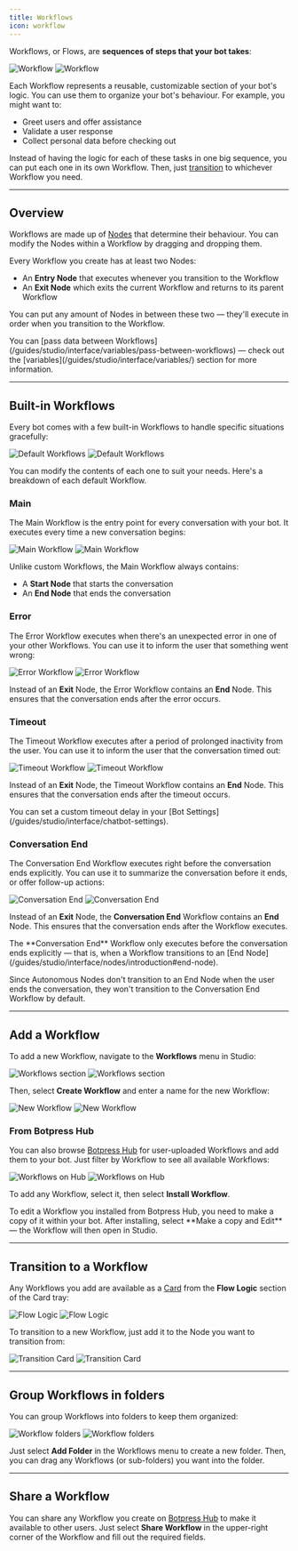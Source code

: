 ```yaml
---
title: Workflows
icon: workflow
---
```


<Icon icon="workflow"/> Workflows, or Flows, are **sequences of steps that your bot takes**:

<Frame>
  <Img
    alt="Workflow"
    className="block dark:hidden"
    src="./assets/workflow.png"
  />
  <Img
    alt="Workflow"
    className="hidden dark:block"
    src="./assets/workflow-dark.png"
  />
</Frame>

Each Workflow represents a reusable, customizable section of your bot's logic. You can use them to organize your bot's behaviour. For example, you might want to:

- Greet users and offer assistance
- Validate a user response
- Collect personal data before checking out

Instead of having the logic for each of these tasks in one big sequence, you can put each one in its own Workflow. Then, just [transition](#transition-to-a-workflow) to whichever Workflow you need.

---

## Overview

Workflows are made up of [Nodes](/guides/studio/interface/nodes/) that determine their behaviour. You can modify the Nodes within a Workflow by dragging and dropping them.

Every Workflow you create has at least two Nodes:

- An **Entry Node** that executes whenever you transition to the Workflow
- An **Exit Node** which exits the current Workflow and returns to its parent Workflow

You can put any amount of Nodes in between these two — they'll execute in order when you transition to the Workflow.

<Note>
  You can [pass data between Workflows](/guides/studio/interface/variables/pass-between-workflows) — check out the [variables](/guides/studio/interface/variables/) section for more information.
</Note>

---

## Built-in Workflows

Every bot comes with a few built-in Workflows to handle specific situations gracefully:

<Frame>
  <Img
    alt="Default Workflows"
    className="block dark:hidden"
    src="./assets/default-workflows.png"
  />
  <Img
    alt="Default Workflows"
    className="hidden dark:block"
    src="./assets/default-workflows-dark.png"
  />
</Frame>

You can modify the contents of each one to suit your needs. Here's a breakdown of each default Workflow.

### Main

The Main Workflow is the entry point for every conversation with your bot. It executes every time a new conversation begins:

<Frame>
  <Img
    alt="Main Workflow"
    className="block dark:hidden"
    src="./assets/main-workflow.png"
  />
  <Img
    alt="Main Workflow"
    className="hidden dark:block"
    src="./assets/main-workflow-dark.png"
  />
</Frame>

Unlike custom Workflows, the Main Workflow always contains:

- A **Start Node** that starts the conversation
- An **End Node** that ends the conversation

### Error

The Error Workflow executes when there's an unexpected error in one of your other Workflows. You can use it to inform the user that something went wrong:

<Frame>
  <Img
    alt="Error Workflow"
    className="block dark:hidden"
    src="./assets/error-workflow.png"
  />
  <Img
    alt="Error Workflow"
    className="hidden dark:block"
    src="./assets/error-workflow-dark.png"
  />
</Frame>

Instead of an **Exit** Node, the Error Workflow contains an **End** Node. This ensures that the conversation ends after the error occurs.

### Timeout

The Timeout Workflow executes after a period of prolonged inactivity from the user. You can use it to inform the user that the conversation timed out:

<Frame>
  <Img
    alt="Timeout Workflow"
    className="block dark:hidden"
    src="./assets/timeout-workflow.png"
  />
  <Img
    alt="Timeout Workflow"
    className="hidden dark:block"
    src="./assets/timeout-workflow-dark.png"
  />
</Frame>

Instead of an **Exit** Node, the Timeout Workflow contains an **End** Node. This ensures that the conversation ends after the timeout occurs.

<Tip>
  You can set a custom timeout delay in your [Bot Settings](/guides/studio/interface/chatbot-settings).
</Tip>

### Conversation End

The Conversation End Workflow executes right before the conversation ends explicitly. You can use it to summarize the conversation before it ends, or offer follow-up actions:

<Frame>
  <Img
    alt="Conversation End"
    className="block dark:hidden"
    src="./assets/end-workflow.png"
  />
  <Img
    alt="Conversation End"
    className="hidden dark:block"
    src="./assets/end-workflow-dark.png"
  />
</Frame>

Instead of an **Exit** Node, the **Conversation End** Workflow contains an **End** Node. This ensures that the conversation ends after the Workflow executes.

<Note>
  The **Conversation End** Workflow only executes before the conversation ends explicitly — that is, when a Workflow transitions to an [End Node](/guides/studio/interface/nodes/introduction#end-node).

  Since Autonomous Nodes don't transition to an End Node when the user ends the conversation, they won't transition to the Conversation End Workflow by default.
</Note>

---

## Add a Workflow

To add a new Workflow, navigate to the **Workflows** menu in Studio:

  <Frame>
    <Img
      alt="Workflows section"
      className="block dark:hidden"
      src="./assets/workflows-menu.png"
    />
    <Img
      alt="Workflows section"
      className="hidden dark:block"
      src="./assets/workflows-menu-dark.png"
    />
  </Frame>

Then, select **Create Workflow** and enter a name for the new Workflow:

<Frame>
  <Img
    alt="New Workflow"
    className="block dark:hidden"
    src="./assets/new-workflow.png"
  />
  <Img
    alt="New Workflow"
    className="hidden dark:block"
    src="./assets/new-workflow-dark.png"
  />
</Frame>

### From Botpress Hub

You can also browse [Botpress Hub](/integrations/botpress-hub) for user-uploaded Workflows and add them to your bot. Just filter by Workflow to see all available Workflows:

<Frame>
  <Img
    alt="Workflows on Hub"
    className="block dark:hidden"
    src="./assets/workflows-hub.png"
  />
  <Img
    alt="Workflows on Hub"
    className="hidden dark:block"
    src="./assets/workflows-hub-dark.png"
  />
</Frame>

To add any Workflow, select it, then select **Install Workflow**.

<Tip>
    To edit a Workflow you installed from Botpress Hub, you need to make a copy of it within your bot. After installing, select **Make a copy and Edit** — the Workflow will then open in Studio.
</Tip>

---

## Transition to a Workflow

Any Workflows you add are available as a [Card](/guides/studio/cards/) from the **Flow Logic** section of the Card tray:

<Frame>
  <Img
    alt="Flow Logic"
    className="block dark:hidden"
    src="./assets/flow-logic.png"
  />
  <Img
    alt="Flow Logic"
    className="hidden dark:block"
    src="./assets/flow-logic-dark.png"
  />
</Frame>

To transition to a new Workflow, just add it to the Node you want to transition from:

<Frame>
  <Img
    alt="Transition Card"
    className="block dark:hidden"
    src="./assets/transition-card.png"
  />
  <Img
    alt="Transition Card"
    className="hidden dark:block"
    src="./assets/transition-card-dark.png"
  />
</Frame>

---

## Group Workflows in folders

You can group Workflows into folders to keep them organized:

<Frame>
  <Img
    alt="Workflow folders"
    className="block dark:hidden"
    src="./assets/workflow-folders.png"
  />
  <Img
    alt="Workflow folders"
    className="hidden dark:block"
    src="./assets/workflow-folders-dark.png"
  />
</Frame>

Just select **Add Folder** in the Workflows menu to create a new folder. Then, you can drag any Workflows (or sub-folders) you want into the folder.

---

## Share a Workflow

You can share any Workflow you create on [Botpress Hub](/integrations/botpress-hub) to make it available to other users. Just select **Share Workflow** <Icon icon="external-link"/> in the upper-right corner of the Workflow and fill out the required fields.